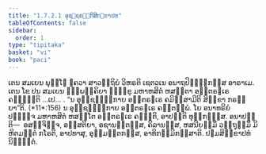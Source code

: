 ```yaml
---
title: "1.7.2.1 ອຸຊ຺ຊຄ຺ຆິກສິກ຺ຂາປທ"
tableOfContents: false
sidebar:
  order: 1
type: "tipitaka"
basket: "vi"
book: "paci"
---
```



<DynamicBreadcrumb />

<Division number="586" book="paci">

<Paragraph number="1735" book="paci">
ເຕນ ສມເຍນ ພຸທ຺ໂຘ ຠຄວາ ສາວຕ຺ຖິຍໍ ວິຫຣຕິ ເຊຕວເນ ອນາຖປິຓ຺ຑິກສ຺ສ ອາຣາເມ. ເຕນ ໂຂ ປນ ສມເຍນ ຉພ຺ພຄ຺ຄິຍາ ຠິກ຺ຂູ ມຫາຫສິຕໍ ຫສນ຺ຕາ ອນ຺ຕຣຆເຣ ຄຈ຺ຉນ຺ຕິ …ເປ… .
</Paragraph>

<Paragraph number="1736" book="paci">
<Emphasis>“ນ ອຸຊ຺ຊຄ຺ຆິກາຍ ອນ຺ຕຣຆເຣ ຄມິສ຺ສາມີຕິ ສິກ຺ຂາ ກຣຓີຍາ”</Emphasis>ຕິ. (*11*:<Emphasis>156</Emphasis>)
</Paragraph>

<Paragraph number="1737" book="paci">
ນ ອຸຊ຺ຊຄ຺ຆິກາຍ ອນ຺ຕຣຆເຣ ຄນ຺ຕພ຺ພໍ. ໂຍ ອນາທຣິຍໍ ປຏິຈ຺ຈ ມຫາຫສິຕໍ ຫສນ຺ໂຕ ອນ຺ຕຣຆເຣ ຄຈ຺ຉຕິ, ອາປຕ຺ຕິ ທຸກ຺ກຏສ຺ສ.
</Paragraph>

<Paragraph number="1738" book="paci">
ອນາປຕ຺ຕິ—  ອສຎ຺ຈິຈ຺ຈ, ອສ຺ສຕິຍາ, ອຊານນ຺ຕສ຺ສ, ຄິລານສ຺ສ, ຫສນີຍສ຺ມິໍ ວຕ຺ຖຸສ຺ມິໍ ມິຫິຕມຕ຺ຕໍ ກໂຣຕິ, ອາປທາສຸ, ອຸມ຺ມຕ຺ຕກສ຺ສ, ອາທິກມ຺ມິກສ຺ສາຕິ.

</Paragraph>
</Division>

<Paragraph number="1739" type="center" book="paci">
ປຐມສິກ຺ຂາປທໍ ນິຏ຺ຐິຕໍ.
</Paragraph>